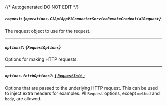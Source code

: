 {/* Autogenerated DO NOT EDIT  */}

##### `request`: *{`operations.C1ApiAppV1ConnectorServiceRevokeCredentialRequest`}*
The request object to use for the request.

<Collapsible openLabel={Labels.showProperties} closeLabel={Labels.hideProperties}>
  <C1ApiAppV1ConnectorServiceRevokeCredentialRequest />
</Collapsible>

---
##### `options?`: *{`RequestOptions`}*
Options for making HTTP requests.

---
##### `options.fetchOptions?`: [*{ `RequestInit` }*](https://developer.mozilla.org/en-US/docs/Web/API/Request/Request#options)
Options that are passed to the underlying HTTP request. This can be used to inject extra headers for examples. All `Request` options, except `method` and `body`, are allowed.

